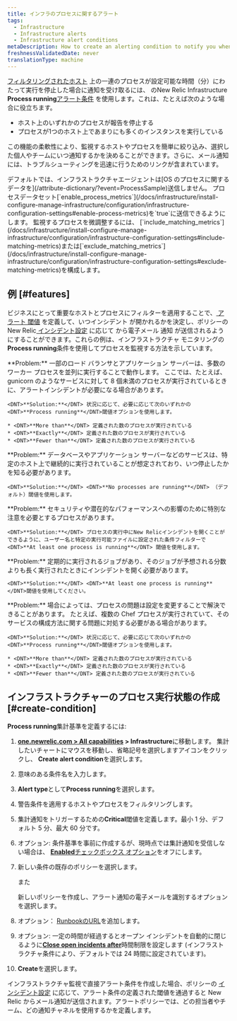 ```yaml
---
title: インフラのプロセスに関するアラート
tags:
  - Infrastructure
  - Infrastructure alerts
  - Infrastructure alert conditions
metaDescription: How to create an alerting condition to notify you when processes have stopped reporting or are not running as expected.
freshnessValidatedDate: never
translationType: machine
---
```


[フィルタリングされたホスト](/docs/infrastructure/new-relic-infrastructure/filter-group/filter-sets-organize-your-infrastructure-hosts) 上の一連のプロセスが設定可能な時間（分）にわたって実行を停止した場合に通知を受け取るには、 のNew Relic Infrastructure <DNT>**Process running**</DNT>[アラート条件](/docs/infrastructure/new-relic-infrastructure/configuration/infrastructure-alerts-add-edit-or-view-host-alert-information) を使用します。これは、たとえば次のような場合に役立ちます。

* ホスト上のいずれかのプロセスが報告を停止する
* プロセスが1つのホスト上であまりにも多くのインスタンスを実行している

この機能の柔軟性により、監視するホストやプロセスを簡単に絞り込み、選択した個人やチームにいつ通知するかを決めることができます。さらに、メール通知には、トラブルシューティングを迅速に行うためのリンクが含まれています。

<Callout variant="important">
  デフォルトでは、インフラストラクチャエージェントは[OS のプロセスに関するデータを](/attribute-dictionary/?event=ProcessSample)送信しません。 プロセスデータセット[`enable_process_metrics`](/docs/infrastructure/install-configure-manage-infrastructure/configuration/infrastructure-configuration-settings#enable-process-metrics)を`true`に送信できるようにします。 監視するプロセスを微調整するには、 [`include_matching_metrics`](/docs/infrastructure/install-configure-manage-infrastructure/configuration/infrastructure-configuration-settings#include-matching-metrics)または[`exclude_matching_metrics`](/docs/infrastructure/install-configure-manage-infrastructure/configuration/infrastructure-configuration-settings#exclude-matching-metrics)を構成します。
</Callout>

## 例 [#features]

ビジネスにとって重要なホストとプロセスにフィルターを適用することで、[ アラート 閾値](/docs/alerts/new-relic-alerts/getting-started/alerts-glossary#alert-threshold) を定義して、いつインシデント が開かれるかを決定し、ポリシーのNew Relic[ インシデント設定](/docs/alerts/new-relic-alerts/configuring-alert-policies/specify-when-new-relic-creates-incidents) に応じて から電子メール 通知 が送信されるようにすることができます。これらの例は、インフラストラクチャ モニタリングの<DNT>**Process running**</DNT>条件を使用してプロセスを監視する方法を示しています。

<CollapserGroup>
  <Collapser id="processes-load" title="負荷を満たすのに十分なプロセスが稼働していること">
    <DNT>**Problem:**</DNT> 一部のロード バランサとアプリケーション サーバーは、多数のワーカー プロセスを並列に実行することで動作します。 ここでは、たとえば、gunicorn のようなサービスに対して 8 個未満のプロセスが実行されているときに、アラートインシデントが必要になる場合があります。

    <DNT>**Solution:**</DNT> 状況に応じて、必要に応じて次のいずれかの<DNT>**Process running**</DNT>閾値オプションを使用します。

    * <DNT>**More than**</DNT> 定義された数のプロセスが実行されている
    * <DNT>**Exactly**</DNT> 定義された数のプロセスが実行されている
    * <DNT>**Fewer than**</DNT> 定義された数のプロセスが実行されている
  </Collapser>

  <Collapser id="critical-services" title="重要なサービスを常に稼働させる">
    <DNT>**Problem:**</DNT> データベースやアプリケーション サーバーなどのサービスは、特定のホスト上で継続的に実行されていることが想定されており、いつ停止したかを知る必要があります。

    <DNT>**Solution:**</DNT> <DNT>**No processes are running**</DNT> （デフォルト）閾値を使用します。
  </Collapser>

  <Collapser id="one-critical" title="スタートアップを監視し、特別な注意が必要な重要プロセスを監視">
    <DNT>**Problem:**</DNT> セキュリティや潜在的なパフォーマンスへの影響のために特別な注意を必要とするプロセスがあります。

    <DNT>**Solution:**</DNT> プロセスの実行中にNew Relicインシデントを開くことができるように、ユーザー名と特定の実行可能ファイルに設定された条件フィルターで <DNT>**At least one process is running**</DNT> 閾値を使用します。
  </Collapser>

  <Collapser id="one-job-length" title="仕事に時間がかかりすぎないようにする">
    <DNT>**Problem:**</DNT> 定期的に実行されるジョブがあり、そのジョブが予想される分数よりも長く実行されたときにインシデントを開く必要があります。

    <DNT>**Solution:**</DNT> <DNT>**At least one process is running**</DNT>閾値を使用してください。
  </Collapser>

  <Collapser id="multiple-runaway" title="プロセスの暴走やコンフィギュレーションの問題に注意">
    <DNT>**Problem:**</DNT> 場合によっては、プロセスの問題は設定を変更することで解決できることがあります。 たとえば、複数の Chef プロセスが実行されていて、そのサービスの構成方法に関する問題に対処する必要がある場合があります。

    <DNT>**Solution:**</DNT> 状況に応じて、必要に応じて次のいずれかの<DNT>**Process running**</DNT>閾値オプションを使用します。

    * <DNT>**More than**</DNT> 定義された数のプロセスが実行されている
    * <DNT>**Exactly**</DNT> 定義された数のプロセスが実行されている
    * <DNT>**Fewer than**</DNT> 定義された数のプロセスが実行されている
  </Collapser>
</CollapserGroup>

## インフラストラクチャーのプロセス実行状態の作成 [#create-condition]

<DNT>**Process running**</DNT>集計基準を定義するには:

1. <DNT>**[one.newrelic.com &gt; All capabilities](https://one.newrelic.com/all-capabilities) &gt; Infrastructure**</DNT>に移動します。 集計したいチャートにマウスを移動し、省略記号を選択します<Icon name="fe-more-horizontal" />アイコンをクリックし、 <DNT>**Create alert condition**</DNT>を選択します。

2. 意味のある条件名を入力します。

3. <DNT>**Alert type**</DNT>として<DNT>**Process running**</DNT>を選択します。

4. 警告条件を適用するホストやプロセスをフィルタリングします。

5. 集計通知をトリガーするための<DNT>**Critical**</DNT>閾値を定義します。最小 1 分、デフォルト 5 分、最大 60 分です。

6. オプション: 条件基準を事前に作成するが、現時点では集計通知を受信しない場合は、 [<DNT>**Enabled**</DNT>チェックボックス オプション](/docs/infrastructure/new-relic-infrastructure/configuration/infrastructure-alerts-add-edit-or-view-host-alert-information#enabled)をオフにします。

7. 新しい条件の既存のポリシーを選択します。

   また

   新しいポリシーを作成し、アラート通知の電子メールを識別するオプションを選択します。

8. オプション： [RunbookのURL](#runbook-url-infrastructure)を追加します。

9. オプション: 一定の時間が経過するとオープン インシデントを自動的に閉じるように[<DNT>**Close open incidents after**</DNT>](#incident-time-limit)時間制限を設定します (インフラストラクチャ条件により、デフォルトでは 24 時間に設定されています)。

10. <DNT>**Create**</DNT>を選択します。

インフラストラクチャ監視で直接アラート条件を作成した場合、ポリシーの [インシデント設定](/docs/alerts/new-relic-alerts/configuring-alert-policies/specify-when-new-relic-creates-incidents) に応じて、アラート条件の定義された閾値を通過すると New Relic からメール通知が送信されます。アラートポリシーでは、どの担当者やチーム、どの通知チャネルを使用するかを定義します。